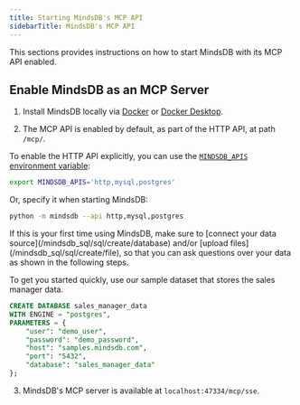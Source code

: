 ```yaml
---
title: Starting MindsDB's MCP API
sidebarTitle: MindsDB's MCP API
---
```


This sections provides instructions on how to start MindsDB with its MCP API enabled.

## Enable MindsDB as an MCP Server

1. Install MindsDB locally via [Docker](https://docs.mindsdb.com/setup/self-hosted/docker) or [Docker Desktop](https://docs.mindsdb.com/setup/self-hosted/docker-desktop).

2. The MCP API is enabled by default, as part of the HTTP API, at path `/mcp/`.


To enable the HTTP API explicitly, you can use the [`MINDSDB_APIS` environment variable](/setup/environment-vars#mindsdb-apis):

```bash
export MINDSDB_APIS='http,mysql,postgres'
```

Or, specify it when starting MindsDB:

```bash
python -m mindsdb --api http,mysql,postgres
```

<Tip>
If this is your first time using MindsDB, make sure to [connect your data source](/mindsdb_sql/sql/create/database) and/or [upload files](/mindsdb_sql/sql/create/file), so that you can ask questions over your data as shown in the following steps.

To get you started quickly, use our sample dataset that stores the sales manager data.

```sql
CREATE DATABASE sales_manager_data
WITH ENGINE = "postgres",
PARAMETERS = {
    "user": "demo_user",
    "password": "demo_password",
    "host": "samples.mindsdb.com",
    "port": "5432",
    "database": "sales_manager_data"
};
```
</Tip>

3. MindsDB's MCP server is available at `localhost:47334/mcp/sse`.
